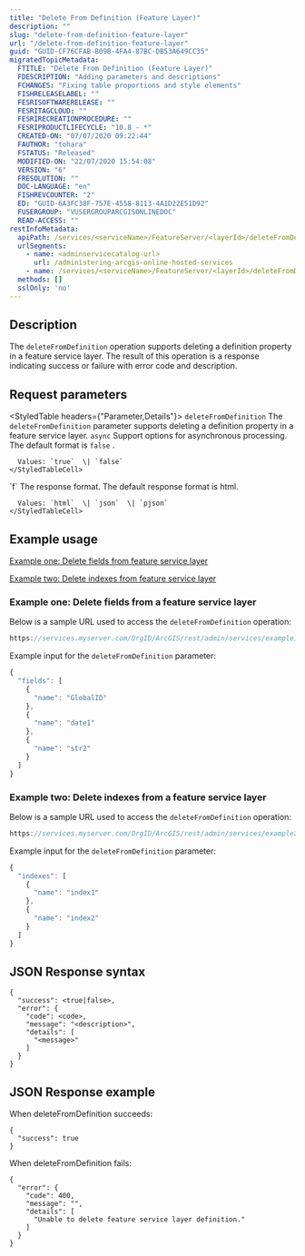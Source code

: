 ```yaml
---
title: "Delete From Definition (Feature Layer)"
description: ""
slug: "delete-from-definition-feature-layer"
url: "/delete-from-definition-feature-layer"
guid: "GUID-CF76CFAB-B09B-4FA4-87BC-DB53A649CC35"
migratedTopicMetadata:
  FTITLE: "Delete From Definition (Feature Layer)"
  FDESCRIPTION: "Adding parameters and descriptions"
  FCHANGES: "Fixing table proportions and style elements"
  FISHRELEASELABEL: ""
  FESRISOFTWARERELEASE: ""
  FESRITAGCLOUD: ""
  FESRIRECREATIONPROCEDURE: ""
  FESRIPRODUCTLIFECYCLE: "10.8 - *"
  CREATED-ON: "07/07/2020 09:22:44"
  FAUTHOR: "tohara"
  FSTATUS: "Released"
  MODIFIED-ON: "22/07/2020 15:54:08"
  VERSION: "6"
  FRESOLUTION: ""
  DOC-LANGUAGE: "en"
  FISHREVCOUNTER: "2"
  ED: "GUID-6A3FC38F-757E-4558-8113-4A1D22E51D92"
  FUSERGROUP: "VUSERGROUPARCGISONLINEDOC"
  READ-ACCESS: ""
restInfoMetadata:
  apiPath: /services/<serviceName>/FeatureServer/<layerId>/deleteFromDefinition
  urlSegments:
    - name: <adminservicecatalog-url>
      url: /administering-arcgis-online-hosted-services
    - name: /services/<serviceName>/FeatureServer/<layerId>/deleteFromDefinition
  methods: []
  sslOnly: 'no'
---
```


## Description

The `deleteFromDefinition`  operation supports deleting a definition property in a feature service layer. The result of this operation is a response indicating success or failure with error code and description. 

## Request parameters

<StyledTable headers={"Parameter,Details"}>
  <StyledTableRow>
    <StyledTableCell cellStyle="markdown">`deleteFromDefinition`</StyledTableCell>
    <StyledTableCell cellStyle="markdown">The `deleteFromDefinition`  parameter supports deleting a definition property in a feature service layer.</StyledTableCell>
  </StyledTableRow>
  <StyledTableRow>
    <StyledTableCell cellStyle="markdown">`async`</StyledTableCell>
    <StyledTableCell cellStyle="markdown">
      Support options for asynchronous processing. The default format is `false` .

      Values: `true`  \| `false` 
    </StyledTableCell>
  </StyledTableRow>
  <StyledTableRow>
    <StyledTableCell cellStyle="markdown">`f`</StyledTableCell>
    <StyledTableCell cellStyle="markdown">
      The response format. The default response format is html.

      Values: `html`  \| `json`  \| `pjson` 
    </StyledTableCell>
  </StyledTableRow>
</StyledTable>

## Example usage

[ Example one: Delete fields from feature service layer](/delete-from-definition-feature-layer#example-one-delete-fields-from-a-feature-service-layer)

[ Example two: Delete indexes from feature service layer](/delete-from-definition-feature-layer#example-two-delete-indexes-from-a-feature-service-layer)

### Example one: Delete fields from a feature service layer

Below is a sample URL used to access the `deleteFromDefinition`  operation:

```javascript
https://services.myserver.com/OrgID/ArcGIS/rest/admin/services/example1/FeatureServer/0/deleteFromDefinition
```

 

Example input for the `deleteFromDefinition`  parameter:

```javascript
{
  "fields": [
    {
      "name": "GlobalID"
    },
    {
      "name": "date1"
    },
    {   
      "name": "str2"
    }
  ]
} 
```

 

### Example two: Delete indexes from a feature service layer

Below is a sample URL used to access the `deleteFromDefinition`  operation:

```javascript
https://services.myserver.com/OrgID/ArcGIS/rest/admin/services/example2/FeatureServer/0/deleteFromDefinition
```

 

Example input for the `deleteFromDefinition`  parameter:

```javascript
{
  "indexes": [
    {
      "name": "index1"
    },
    {
      "name": "index2" 
    }
  ]
}
```

 

## JSON Response syntax

```other
{
  "success": <true|false>,
  "error": {
    "code": <code>,
    "message": "<description>",
    "details": [
      "<message>"
    ]
  }
}
```

 

## JSON Response example

When deleteFromDefinition succeeds:

```other
{
  "success": true
}
```

 

When deleteFromDefinition fails:

```other
{
  "error": {
    "code": 400, 
    "message": "", 
    "details": [
      "Unable to delete feature service layer definition."
    ]
  }
}
```

 
